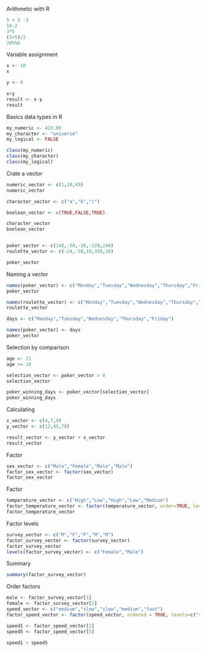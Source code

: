 Arithmetic with R

```r
5 + 5 -3
10-2
3*5
(5+5)/2
28%%6

```

Variable assignment

```r
x <- 10
x

y <- 9

x+y
result <- x-y
result


```

Basics data types in R

```r

my_numeric <- 423.80
my_character <- "universe"
my_logical <- FALSE  

class(my_numeric)
class(my_character)
class(my_logical)

```


Crate a vector

```r

numeric_vector <- c(1,10,49)
numeric_vector

character_vector <- c("a","b","c")

boolean_vector <- c(TRUE,FALSE,TRUE)

character_vector
boolean_vector


poker_vector <- c(140,-50,-20,-120,240)
roulette_vector <- c(-24,-50,10,350,10)

poker_vector

```

Naming a vector

```r

names(poker_vector) <- c("Monday","Tuesday","Wednesday","Thursday","Friday")
poker_vector

names(roulette_vector) <- c("Monday","Tuesday","Wednesday","Thursday","Friday")
roulette_vector

days <- c("Monday","Tuesday","Wednesday","Thursday","Friday")

names(poker_vector) <- days
poker_vector

```

Selection by comparison

```r
age <- 21
age >= 18

selection_vector <- poker_vector > 0
selection_vector

poker_winning_days <- poker_vector[selection_vector]
poker_winning_days

```
Calculating

```r
x_vector <- c(4,7,9)
y_vector <- c(12,45,78)

result_vector <- y_vector + x_vector
result_vector
```
Factor

```r
sex_vector <- c("Male","Female","Male","Male")
factor_sex_vector <- factor(sex_vector)
factor_sex_vector
```
Factor

```r
temperature_vector <- c("High","Low","High","Low","Medium")
factor_temperature_vector <- factor(temperature_vector, order=TRUE, levels=c("Low","Medium","High"))
factor_temperature_vector
```
Factor levels
```r
survey_vector <- c("M","F","F","M","M")
factor_survey_vector <- factor(survey_vector)
factor_survey_vector
levels(factor_survey_vector) <- c("Female","Male")
```
Summary
```r
summary(factor_survey_vector)
```
Order factors
```r
male <- factor_survey_vector[1]
female <- factor_survey_vector[2]
speed_vector <- c("medium","slow","slow","medium","fast")
factor_speed_vector <- factor(speed_vector, ordered = TRUE, levels=c("slow","medium","fast"))

speed1 <- factor_speed_vector[2]
speed5 <- factor_speed_vector[5]

speed1 > speed5

```